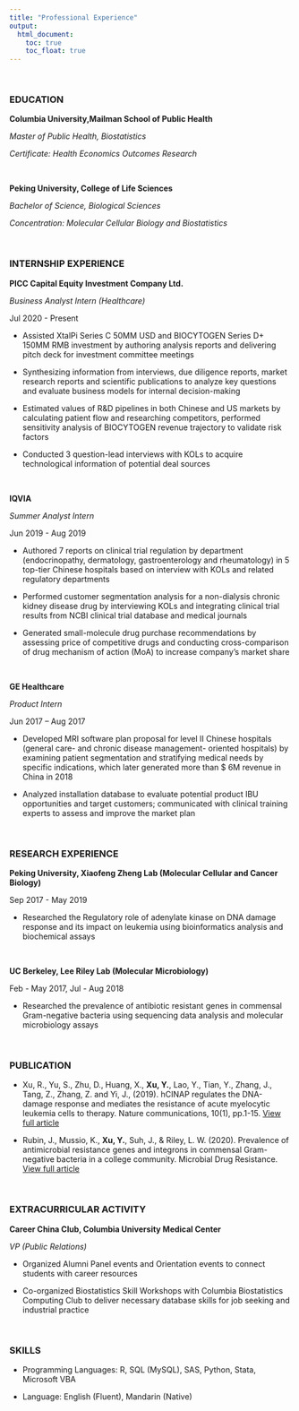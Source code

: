 ```yaml
---
title: "Professional Experience"
output: 
  html_document:
    toc: true
    toc_float: true
---
```

\

### EDUCATION

**Columbia University,Mailman School of Public Health**

*Master of Public Health, Biostatistics*

*Certificate: Health Economics Outcomes Research*  

 \
 
**Peking University, College of Life Sciences**

*Bachelor of Science, Biological Sciences*

*Concentration: Molecular Cellular Biology and Biostatistics*  

\

### INTERNSHIP EXPERIENCE

**PICC Capital Equity Investment Company Ltd.**										

*Business Analyst Intern (Healthcare)*

Jul 2020 - Present

*	Assisted XtalPi Series C 50MM USD and BIOCYTOGEN Series D+ 150MM RMB investment by authoring analysis reports and delivering pitch deck for investment committee meetings

*	Synthesizing information from interviews, due diligence reports, market research reports and scientific publications to analyze key questions and evaluate business models for internal decision-making

*	Estimated values of R&D pipelines in both Chinese and US markets by calculating patient flow and researching competitors, performed sensitivity analysis of BIOCYTOGEN revenue trajectory to validate risk factors

* Conducted 3 question-lead interviews with KOLs to acquire technological information of potential deal sources  

\

**IQVIA**

*Summer Analyst Intern*

Jun 2019 - Aug 2019   

* Authored 7 reports on clinical trial regulation by department (endocrinopathy, dermatology, gastroenterology and rheumatology) in 5 top-tier Chinese hospitals based on interview with KOLs and related regulatory departments

*	Performed customer segmentation analysis for a non-dialysis chronic kidney disease drug by interviewing KOLs and integrating clinical trial results from NCBI clinical trial database and medical journals

*	Generated small-molecule drug purchase recommendations by assessing price of competitive drugs and conducting cross-comparison of drug mechanism of action (MoA) to increase company’s market share  
  
\

**GE Healthcare**

*Product Intern*   

Jun 2017 – Aug 2017

*	Developed MRI software plan proposal for level II Chinese hospitals (general care- and chronic disease management- oriented hospitals) by examining patient segmentation and stratifying medical needs by specific indications, which later generated more than $ 6M revenue in China in 2018

*	Analyzed installation database to evaluate potential product IBU opportunities and target customers; communicated with clinical training experts to assess and improve the market plan  
  
\  

### RESEARCH EXPERIENCE

**Peking University, Xiaofeng Zheng Lab (Molecular Cellular and Cancer Biology)**

Sep 2017 - May 2019

*	Researched the Regulatory role of adenylate kinase on DNA damage response and its impact on leukemia using bioinformatics analysis and biochemical assays  

\

**UC Berkeley, Lee Riley Lab (Molecular Microbiology)**

Feb - May 2017, Jul - Aug 2018

*	Researched the prevalence of antibiotic resistant genes in commensal Gram-negative bacteria using sequencing data analysis and molecular microbiology assays  
  
\

### PUBLICATION

*	Xu, R., Yu, S., Zhu, D., Huang, X., **Xu, Y.**, Lao, Y., Tian, Y., Zhang, J., Tang, Z., Zhang, Z. and Yi, J., (2019). hCINAP regulates the DNA-damage response and mediates the resistance of acute myelocytic leukemia cells to therapy. Nature communications, 10(1), pp.1-15. [View full article](https://www.nature.com/articles/s41467-019-11795-5)

*	Rubin, J., Mussio, K., **Xu, Y.**, Suh, J., & Riley, L. W. (2020). Prevalence of antimicrobial resistance genes and integrons in commensal Gram-negative bacteria in a college community. Microbial Drug Resistance. [View full article](https://www.liebertpub.com/doi/abs/10.1089/mdr.2019.0279)  

\

### EXTRACURRICULAR ACTIVITY

**Career China Club, Columbia University Medical Center**

*VP (Public Relations)*

*	Organized Alumni Panel events and Orientation events to connect students with career resources

*	Co-organized Biostatistics Skill Workshops with Columbia Biostatistics Computing Club to deliver necessary database skills for job seeking and industrial practice  

\

### SKILLS

* Programming Languages: R, SQL (MySQL), SAS, Python, Stata, Microsoft VBA

* Language: English (Fluent), Mandarin (Native)

